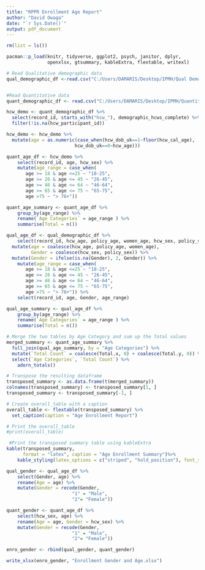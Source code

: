 ```yaml
---
title: "RPPR Enrollment Age Report"
author: "David Owaga"
date: "`r Sys.Date()`"
output: pdf_document
---
```


```r
rm(list = ls())

pacman::p_load(knitr, tidyverse, ggplot2, psych, janitor, dplyr, 
               openxlsx, gtsummary, kableExtra, flextable, writexl) 

# Read Qualitative demographic data
qual_demographic_df <-read.csv("C:/Users/DAMARIS/Desktop/IPMH/Qual Demographics/IPMHAim1QualDemograp_DATA_2024-06-10_0619.csv") 


#Read Quantitative data
quant_demographic_df <- read.csv("C:/Users/DAMARIS/Desktop/IPMH/Quantitative Survey/IPMHAim1Quantitative_DATA_2024-06-14_0523.csv") 
```


```r
hcw_demo <- quant_demographic_df %>%
  select(record_id, starts_with("hcw_"), demographic_hcws_complete) %>%
  filter(!is.na(hcw_participant_id))

hcw_demo <- hcw_demo %>% 
  mutate(age = as.numeric(case_when(hcw_dob_uk==1~floor(hcw_cal_age),
                         hcw_dob_uk==0~hcw_age)))

quant_age_df <- hcw_demo %>% 
    select(record_id, age, hcw_sex) %>% 
    mutate(age_range = case_when(
       age >= 18 & age <=25 ~ "18-25",
       age >= 26 & age <= 45 ~ "26-45",
       age >= 46 & age <= 64 ~ "46-64",
       age >= 65 & age <= 75 ~ "65-75",
       age >75 ~ "> 76+"))

quant_age_summary <- quant_age_df %>% 
    group_by(age_range) %>% 
    rename(`Age Categories` = age_range ) %>% 
    summarise(Total = n())
```


```r
qual_age_df <- qual_demographic_df %>% 
    select(record_id, hcw_age, policy_age, women_age, hcw_sex, policy_sex) %>% 
  mutate(age = coalesce(hcw_age, policy_age, women_age),
         Gender = coalesce(hcw_sex, policy_sex)) %>% 
  mutate(Gender = ifelse(is.na(Gender), 2, Gender)) %>% 
    mutate(age_range = case_when(
       age >= 18 & age <=25 ~ "18-25",
       age >= 26 & age <= 45 ~ "26-45",
       age >= 46 & age <= 64 ~ "46-64",
       age >= 65 & age <= 75 ~ "65-75",
       age >75 ~ "> 76+")) %>% 
    select(record_id, age, Gender, age_range)

qual_age_summary <- qual_age_df %>% 
    group_by(age_range) %>% 
    rename(`Age Categories` = age_range ) %>% 
    summarise(Total = n())
```


```r
# Merge the two tables by Age Category and sum up the Total values
merged_summary <- quant_age_summary %>%
  full_join(qual_age_summary, by = "Age Categories") %>%
  mutate(`Total Count` = coalesce(Total.x, 0) + coalesce(Total.y, 0)) %>%
  select(`Age Categories`, `Total Count`) %>% 
    adorn_totals()

# Transpose the resulting dataframe
transposed_summary <- as.data.frame(t(merged_summary))
colnames(transposed_summary) <- transposed_summary[1, ]
transposed_summary <- transposed_summary[-1, ]

# Create overall_table with a caption
overall_table <- flextable(transposed_summary) %>%
  set_caption(caption = "Age Enrollment Report")

# Print the overall_table
#print(overall_table)

 #Print the transposed summary table using kableExtra
kable(transposed_summary, 
      format = "latex", caption = "Age Enrollment Summary")%>%
    kable_styling(latex_options = c("striped", "hold_position"), font_size = 12)
```


```r
qual_gender <- qual_age_df %>% 
    select(Gender, age) %>% 
    rename(Age = age) %>% 
    mutate(Gender = recode(Gender,
                        "1" = "Male",
                        "2"= "Female"))

quant_gender <- quant_age_df %>% 
    select(hcw_sex, age) %>% 
    rename(Age = age, Gender = hcw_sex) %>% 
    mutate(Gender = recode(Gender,
                        "1" = "Male",
                        "2"= "Female"))

enro_gender <- rbind(qual_gender, quant_gender)

write_xlsx(enro_gender, "Enrollment Gender and Age.xlsx")
```

